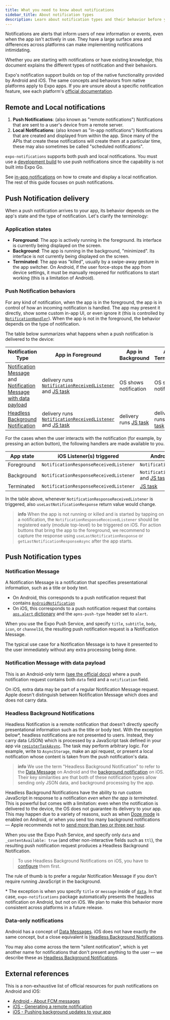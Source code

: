 ```yaml
---
title: What you need to know about notifications
sidebar_title: About notification types
description: Learn about notification types and their behavior before you get started.
---
```


Notifications are alerts that inform users of new information or events, even when the app isn't actively in use. They have a large surface area and differences across platforms can make implementing notifications intimidating.

Whether you are starting with notifications or have existing knowledge, this document explains the different types of notification and their behaviors.

Expo's notification support builds on top of the native functionality provided by Android and iOS. The same concepts and behaviors from native platforms apply to Expo apps. If you are unsure about a specific notification feature, see each platform's [official documentation](#external-references).

## Remote and Local notifications

1. **Push Notifications**: (also known as "remote notifications") Notifications that are sent to a user's device from a remote server.
2. **Local Notifications**: (also known as "in-app notifications") Notifications that are created and displayed from within the app. Since many of the APIs that create these notifications will create them at a particular time, these may also sometimes be called "scheduled notifications".

`expo-notifications` supports both push and local notifications. You must use a [development build](/develop/development-builds/introduction/) to use push notifications since the capability is not built into Expo Go.

See [in-app notifications](/versions/latest/sdk/notifications/#present-a-local-in-app-notification-to-the-user) on how to create and display a local notification. The rest of this guide focuses on push notifications.

## Push Notification delivery

When a push notification arrives to your app, its behavior depends on the app's state and the type of notification. Let's clarify the terminology:

### Application states

- **Foreground**: The app is actively running in the foreground. Its interface is currently being displayed on the screen.
- **Background**: The app is running in the background, "minimized". Its interface is not currently being displayed on the screen.
- **Terminated**: The app was "killed", usually by a swipe-away gesture in the app switcher. On Android, if the user force-stops the app from device settings, it must be manually reopened for notifications to start working (this is a limitation of Android).

### Push Notification behaviors

For any kind of notification, when the app is in the foreground, the app is in control of how an incoming notification is handled. The app may present it directly, show some custom in-app UI, or even ignore it (this is controlled by [`NotificationHandler`](/versions/latest/sdk/notifications/#setnotificationhandlerhandler)). When the app is not in the foreground, the behavior depends on the type of notification.

The table below summarizes what happens when a push notification is delivered to the device:

| Notification Type                                                                                                                                                                                                       | App in Foreground                                                                                                                                                                                        | App in Background                                                                      | App Terminated                                                                         |
| ----------------------------------------------------------------------------------------------------------------------------------------------------------------------------------------------------------------------- | -------------------------------------------------------------------------------------------------------------------------------------------------------------------------------------------------------- | -------------------------------------------------------------------------------------- | -------------------------------------------------------------------------------------- |
| [Notification Message](/push-notifications/what-you-need-to-know/#notification-message) and [Notification Message with data payload](/push-notifications/what-you-need-to-know/#notification-message-with-data-payload) | delivery runs [`NotificationReceivedListener`](/versions/latest/sdk/notifications/#addnotificationreceivedlistenerlistener) and [JS task](/versions/latest/sdk/notifications/#registertaskasynctaskname) | OS shows notification                                                                  | OS shows notification                                                                  |
| [Headless Background Notification](/push-notifications/what-you-need-to-know/#headless-background-notifications)                                                                                                        | delivery runs [`NotificationReceivedListener`](/versions/latest/sdk/notifications/#addnotificationreceivedlistenerlistener) and [JS task](/versions/latest/sdk/notifications/#registertaskasynctaskname) | delivery runs [JS task](/versions/latest/sdk/notifications/#registertaskasynctaskname) | delivery runs [JS task](/versions/latest/sdk/notifications/#registertaskasynctaskname) |

For the cases when the user interacts with the notification (for example, by pressing an action button), the following handlers are made available to you.

| App state  | iOS Listener(s) triggered              | Android Listener(s) triggered                                                                                       |
| ---------- | -------------------------------------- | ------------------------------------------------------------------------------------------------------------------- |
| Foreground | `NotificationResponseReceivedListener` | `NotificationResponseReceivedListener`                                                                              |
| Background | `NotificationResponseReceivedListener` | `NotificationResponseReceivedListener` and [JS task](/versions/latest/sdk/notifications/#registertaskasynctaskname) |
| Terminated | `NotificationResponseReceivedListener` | [JS task](/versions/latest/sdk/notifications/#registertaskasynctaskname)                                            |

In the table above, whenever `NotificationResponseReceivedListener` is triggered, also `useLastNotificationResponse` return value would change.

> **info** When the app is not running or killed and is started by tapping on a notification, the `NotificationResponseReceivedListener` should be registered early (module top-level) to be triggered on iOS. For action buttons that bring the app to the foreground, we recommend to capture the response using `useLastNotificationResponse` or `getLastNotificationResponseAsync` after the app starts.

## Push Notification types

### Notification Message

A Notification Message is a notification that specifies presentational information, such as a title or body text.

- On Android, this corresponds to a push notification request that contains [`AndroidNotification`](https://firebase.google.com/docs/reference/fcm/rest/v1/projects.messages#AndroidNotification)
- On iOS, this corresponds to a push notification request that contains [`aps.alert` dictionary](https://developer.apple.com/documentation/usernotifications/generating-a-remote-notification#Create-the-JSON-payload) and the `apns-push-type` header set to `alert`.

When you use the Expo Push Service, and specify `title`, `subtitle`, `body`, `icon`, or `channelId`, the resulting push notification request is a Notification Message.

[//]: # 'TODO vonovak clarify what fields make a notification to be considered a Notification Message'

The typical use case for a Notification Message is to have it presented to the user immediately without any extra processing being done.

### Notification Message with data payload

This is an Android-only term ([see the official docs](https://firebase.google.com/docs/cloud-messaging/concept-options#data_messages)) where a push notification request contains both `data` field and a `notification` field.

On iOS, extra data may be part of a regular Notification Message request. Apple doesn't distinguish between Notification Message which does and does not carry data.

### Headless Background Notifications

Headless Notification is a remote notification that doesn't directly specify presentational information such as the title or body text. With the exception below\*, headless notifications are not presented to users. Instead, they carry data (JSON) which is processed by a JavaScript task defined in your app via [`registerTaskAsync`](/versions/latest/sdk/notifications/#registertaskasynctaskname). The task may perform arbitrary logic. For example, write to `AsyncStorage`, make an api request, or present a local notification whose content is taken from the push notification's data.

> **info** We use the term "Headless Background Notification" to refer to the [Data Message](https://firebase.google.com/docs/cloud-messaging/concept-options#data_messages) on Android and the [background notification](https://developer.apple.com/documentation/usernotifications/pushing-background-updates-to-your-app#Create-a-background-notification) on iOS. Their key similarities are that both of these notification types allow sending only JSON data, and background processing by the app.

Headless Background Notifications have the ability to run custom JavaScript in response to a notification _even when the app is terminated_. This is powerful but comes with a limitation: even when the notification is delivered to the device, the OS does not guarantee its delivery to your app. This may happen due to a variety of reasons, such as when [Doze mode](https://developer.android.com/training/monitoring-device-state/doze-standby) is enabled on Android, or when you send too many background notifications &mdash; Apple recommends not to [send more than two or three per hour](https://developer.apple.com/documentation/usernotifications/pushing-background-updates-to-your-app#overview).

When you use the Expo Push Service, and specify only `data` and `_contentAvailable: true` (and other non-interactive fields such as `ttl`), the resulting push notification request produces a Headless Background Notification.

[//]: # 'TODO vonovak clarify how setting priority behaves here, because apns-priority field should be 5 on iOS but can be specified on Android'

> To use Headless Background Notifications on iOS, you have to [configure](/versions/latest/sdk/notifications/#background-notification-configuration) them first.

The rule of thumb is to prefer a regular Notification Message if you don't require running JavaScript in the background.

\* The exception is when you specify `title` or `message` inside of [`data`](https://github.com/expo/expo-server-sdk-node/blob/88ed8fbfc1345f13911d8a8d30a5d8009aaa8892/src/ExpoClient.ts#L349). In that case, `expo-notifications` package automatically presents the headless notification on Android, but not on iOS. We plan to make this behavior more consistent across platforms in a future release.

### Data-only notifications

Android has a concept of [Data Messages](https://firebase.google.com/docs/cloud-messaging/concept-options#data_messages). iOS does not have exactly the same concept, but a close equivalent is [Headless Background Notifications](#headless-background-notifications).

You may also come across the term "silent notification", which is yet another name for notifications that don't present anything to the user &mdash; we describe these as [Headless Background Notifications](#headless-background-notifications).

## External references

This is a non-exhaustive list of official resources for push notifications on Android and iOS:

- [Android - About FCM messages](https://firebase.google.com/docs/cloud-messaging/concept-options)
- [iOS - Generating a remote notification](https://developer.apple.com/documentation/usernotifications/generating-a-remote-notification)
- [iOS - Pushing background updates to your app](https://developer.apple.com/documentation/usernotifications/pushing-background-updates-to-your-app)
